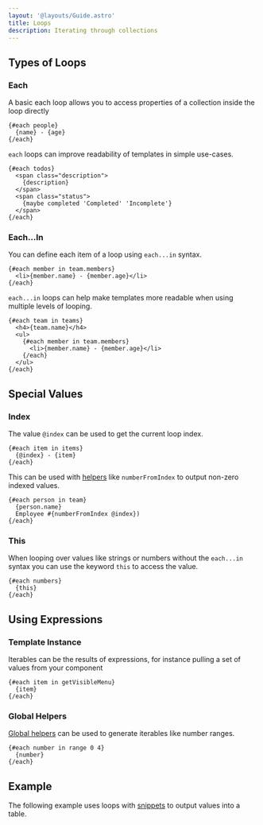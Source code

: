 ```yaml
---
layout: '@layouts/Guide.astro'
title: Loops
description: Iterating through collections
---
```


## Types of Loops

### Each

A basic each loop allows you to access properties of a collection inside the loop directly

```sui
{#each people}
  {name} - {age}
{/each}
```


`each` loops can improve readability of templates in simple use-cases.
```sui
{#each todos}
  <span class="description">
    {description}
  </span>
  <span class="status">
    {maybe completed 'Completed' 'Incomplete'}
  </span>
{/each}
```

### Each...In

You can define each item of a loop using `each...in` syntax.

```sui
{#each member in team.members}
  <li>{member.name} - {member.age}</li>
{/each}
```

`each...in` loops can help make templates more readable when using multiple levels of looping.

```sui
{#each team in teams}
  <h4>{team.name}</h4>
  <ul>
    {#each member in team.members}
      <li>{member.name} - {member.age}</li>
    {/each}
  </ul>
{/each}
```

## Special Values

### Index

The value `@index` can be used to get the current loop index.

```sui
{#each item in items}
  {@index} - {item}
{/each}
```

This can be used with [helpers](/api/templates/helpers) like `numberFromIndex` to output non-zero indexed values.

```sui
{#each person in team}
  {person.name}
  Employee #{numberFromIndex @index})
{/each}
```

### This

When looping over values like strings or numbers without the `each...in` syntax you can use the keyword `this` to access the value.

```sui
{#each numbers}
  {this}
{/each}
```

## Using Expressions

### Template Instance

Iterables can be the results of expressions, for instance pulling a set of values from your component

```sui
{#each item in getVisibleMenu}
  {item}
{/each}
```


### Global Helpers

[Global helpers](/api/templates/helpers) can be used to generate iterables like number ranges.

```handlerbars
{#each number in range 0 4}
  {number}
{/each}
```

## Example

The following example uses loops with [snippets](/api/templates/snippets) to output values into a table.

<PlaygroundExample id="snippets" direction="horizontal"></PlaygroundExample>
